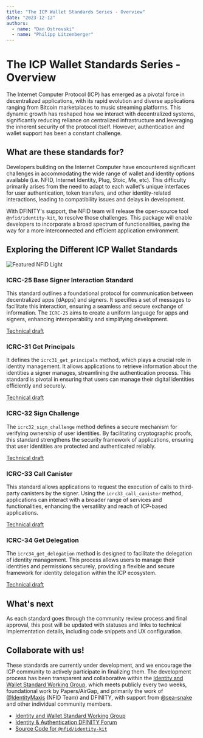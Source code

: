 ```yaml
---
title: "The ICP Wallet Standards Series - Overview"
date: "2023-12-12"
authors:
  - name: "Dan Ostrovski"
  - name: "Philipp Litzenberger"
---
```


# The ICP Wallet Standards Series - Overview

The Internet Computer Protocol (ICP) has emerged as a pivotal force in decentralized applications,
with its rapid evolution and diverse applications ranging from Bitcoin marketplaces to music
streaming platforms. This dynamic growth has reshaped how we interact with decentralized systems,
significantly reducing reliance on centralized infrastructure and leveraging the inherent security
of the protocol itself. However, authentication and wallet support has been a constant challenge.

## What are these standards for?

Developers building on the Internet Computer have encountered significant challenges in
accommodating the wide range of wallet and identity options available (i.e. NFID, Internet Identity,
Plug, Stoic, Me, etc). This difficulty primarily arises from the need to adapt to each wallet's
unique interfaces for user authentication, token transfers, and other identity-related interactions,
leading to compatibility issues and delays in development.

With DFINITY's support, the NFID team will release the open-source tool `@nfid/identity-kit`, to
resolve those challenges. This package will enable developers to incorporate a broad spectrum of
functionalities, paving the way for a more interconnected and efficient application environment.

## Exploring the Different ICP Wallet Standards

![Featured NFID Light](../../public/img/featured-nfid.png)

### ICRC-25 Base Signer Interaction Standard

This standard outlines a foundational protocol for communication between decentralized apps (dApps)
and signers. It specifies a set of messages to facilitate this interaction, ensuring a seamless and
secure exchange of information. The `ICRC-25` aims to create a uniform language for apps and
signers, enhancing interoperability and simplifying development.

[Technical draft](../identity-kit/icrc-25-signer-interaction-standard)

### ICRC-31 Get Principals

It defines the `icrc31_get_principals` method, which plays a crucial role in identity management. It
allows applications to retrieve information about the identities a signer manages, streamlining the
authentication process. This standard is pivotal in ensuring that users can manage their digital
identities efficiently and securely.

[Technical draft](../identity-kit/icrc-31-get-principals)

### ICRC-32 Sign Challenge

The `icrc32_sign_challenge` method defines a secure mechanism for verifying ownership of user
identities. By facilitating cryptographic proofs, this standard strengthens the security framework
of applications, ensuring that user identities are protected and authenticated reliably.

[Technical draft](../identity-kit/icrc-32-sign-challenge)

### ICRC-33 Call Canister

This standard allows applications to request the execution of calls to third-party canisters by the
signer. Using the `icrc33_call_canister` method, applications can interact with a broader range of
services and functionalities, enhancing the versatility and reach of ICP-based applications.

[Technical draft](../identity-kit/icrc-33-call-canister)

### ICRC-34 Get Delegation

The `icrc34_get_delegation` method is designed to facilitate the delegation of identity management.
This process allows users to manage their identities and permissions securely, providing a flexible
and secure framework for identity delegation within the ICP ecosystem.

[Technical draft](../identity-kit/icrc-34-get-delegation)

## What's next

As each standard goes through the community review process and final approval, this post will be
updated with statuses and links to technical implementation details, including code snippets and UX
configuration.

## Collaborate with us!

These standards are currently under development, and we encourage the ICP community to actively
participate in finalizing them. The development process has been transparent and collaborative
within the
[Identity and Wallet Standard Working Group](https://github.com/dfinity/wg-identity-authentication),
which meets publicly every two weeks, foundational work by Papers/AirGap, and primarily the work of
[@IdentityMaxis](https://twitter.com/IdentityMaxis) (NFID Team) and DFINITY, with support from
 [@sea-snake](https://github.com/sea-snake) and other individual community members.

- [Identity and Wallet Standard Working Group](https://github.com/dfinity/wg-identity-authentication)
- [Identity & Authentication DFINITY Forum](https://forum.dfinity.org/t/technical-working-group-identity-authentication)
- [Source Code for `@nfid/identity-kit`](https://github.com/internet-identity-labs/nfid)
